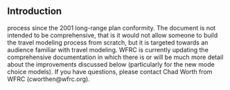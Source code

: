 ## Introduction
process since the 2001 long-range plan conformity. The document is not intended to be comprehensive, that is it would not allow someone to build the travel modeling process from scratch, but it is targeted towards an audience familiar with travel modeling. WFRC is currently updating the comprehensive documentation in which there is or will be much more detail about the improvements discussed below (particularly for the new mode choice models). If you have questions, please contact Chad Worth from WFRC (cworthen@wfrc.org).

